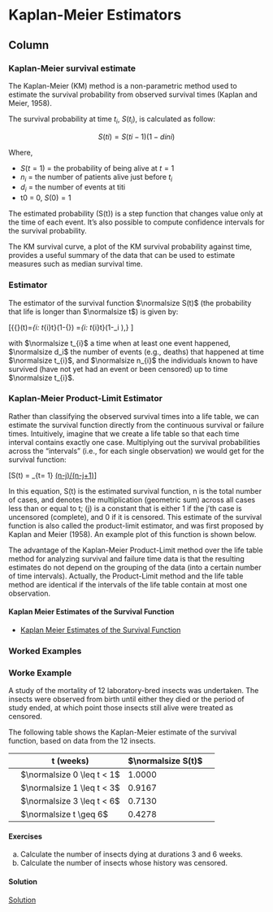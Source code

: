 Kaplan-Meier Estimators {data-navmenu="Survival Models"}
=====================================

Column {.tabset}
-------------------------------------------------


### Kaplan-Meier survival estimate

The Kaplan-Meier (KM) method is a non-parametric method used to estimate the survival probability from observed survival times (Kaplan and Meier, 1958).

The survival probability at time $t_i$, $S(t_i)$, is calculated as follow:

$$ S(ti)=S(ti−1)(1−dini)$$


Where,

* $S(t=1)$ = the probability of being alive at $t=1$
* $n_i$ = the number of patients alive just before $t_i$
* $d_i$ = the number of events at titi
* t0 = 0, $S(0) = 1$

The estimated probability (S(t)) is a step function that changes value only at the time of each event. It’s also possible to compute confidence intervals for the survival probability.

The KM survival curve, a plot of the KM survival probability against time, provides a useful summary of the data that can be used to estimate measures such as median survival time.

### Estimator

The estimator of the survival function $\normalsize S(t)$ (the probability that life is longer than $\normalsize t$) is given by:

\[{\normalsize {\widehat {S}}(t)=\prod \limits _{i:\ t_{i}\leq t}\left(1-{\frac {d_{i}}{n_{i}}}\right) =\prod \limits _{i:\ t_{i}\leq t}\left(1-\lambda_i \right),} \]

\noindent with $\normalsize t_{i}$ a time when at least one event happened, $\normalsize d_i$ the number of events (e.g., deaths) that happened at time $\normalsize t_{i}$, and 
$\normalsize n_{i}$ the individuals known to have survived (have not yet had an event or been censored) up to time $\normalsize t_{i}$. 


### Kaplan-Meier Product-Limit Estimator

Rather than classifying the observed survival times into a life table, we can estimate the survival function directly from the continuous survival or failure times. Intuitively, imagine that we create a life table so that each time interval contains exactly one case. Multiplying out the survival probabilities across the "intervals" (i.e., for each single observation) we would get for the survival function:

\[S(t) = \sum_{t= 1} [(n-j)/(n-j+1)]( j )\]

In this equation, S(t) is the estimated survival function, n is the total number of cases, and denotes the multiplication (geometric sum) across all cases less than or equal to t; (j) is a constant that is either 1 if the j'th case is uncensored (complete), and 0 if it is censored. This estimate of the survival function is also called the product-limit estimator, and was first proposed by Kaplan and Meier (1958). An example plot of this function is shown below.



The advantage of the Kaplan-Meier Product-Limit method over the life table method for analyzing survival and failure time data is that the resulting estimates do not depend on the grouping of the data (into a certain number of time intervals). Actually, the Product-Limit method and the life table method are identical if the intervals of the life table contain at most one observation.

#### Kaplan Meier Estimates of the Survival Function

* <a href= "https://youtu.be/4fOcxafPHow"> Kaplan Meier Estimates of the Survival Function </a>


### Worked Examples


<h3>Worke Example</h3>

A study of the mortality of 12 laboratory-bred insects was undertaken. The insects
were observed from birth until either they died or the period of study ended, at which
point those insects still alive were treated as censored.
<p>
The following table shows the Kaplan-Meier estimate of the survival function, based
on data from the 12 insects.


 ||t (weeks) | $\normalsize S(t)$ | |
 |-------------|-------------|--------------|----------|
||$\normalsize 0 \leq t < 1$ | 1.0000 ||
||$\normalsize 1 \leq t < 3$ | 0.9167||
||$\normalsize 3 \leq t < 6$ | 0.7130||
||$\normalsize t \geq 6$ | 0.4278 ||

<p>
<h4> Exercises </h4>

a. Calculate the number of insects dying at durations 3 and 6 weeks. 
b. Calculate the number of insects whose history was censored.

<h4> Solution </h4>
<a href="https://youtu.be/MP-WNPajilc">Solution</a>


